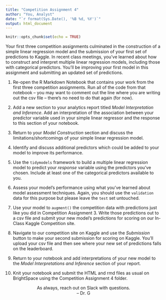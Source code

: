 ```yaml
---
title: "Competition Assignment 4"
author: "You, Analyst"
date: "`r format(Sys.Date(), '%B %d, %Y')`"
output: html_document
---
```


```r
knitr::opts_chunk$set(echo = TRUE)
```

Your first three competition assignments culminated in the construction of a simple linear regression model and the submission of your first set of predictions to Kaggle. In recent class meetings, you've learned about how to construct and interpret multiple linear regression models, including those with categorical predictors. You'll be improving your first model in this assignment and submitting an updated set of predictions.

1. Re-open the R Markdown Notebook that contains your work from the first three competition assignments. Run all of the code from that notebook -- you may want to comment out the line where you are writing out the csv file -- there's no need to do that again (for now).

2. Add a new section to your analytics report titled *Model Interpretation and Inference*. Add an interpretation of the association between your predictor variable used in your simple linear regressor and the response to this section of your notebook.

3. Return to your *Model Construction* section and discuss the limitations/shortcomings of your simple linear regression model.

4. Identify and discuss additional predictors which could be added to your model to improve its performance.

5. Use the `tidymodels` framework to build a multiple linear regression model to predict your *response* variable using the predictors you've chosen. Include at least one of the categorical predictors available to you.

6. Assess your model's performance using what you've learned about model assessment techniques. Again, you should use the `validation` data for this purpose but please leave the `test` set untouched. 

7. Use your model to `augment()` the competition data with predictions just like you did in Competition Assignment 3. Write those predictions out to a csv file and submit your new model's predictions for scoring on our In-Class Kaggle Competition site. 

8. Navigate to our competition site on Kaggle and use the *Submission* button to make your second submission for scoring on Kaggle. You'll upload your csv file and then see where your new set of predictions falls on the leaderboard.

9. Return to your notebook and add interpretations of your new model to the *Model Interpretations and Inference* section of your report.

10. Knit your notebook and submit the HTML and rmd files as usual on BrightSpace using the Competition Assignment 4 folder.

<center>As always, reach out on Slack with questions.<br/>
-- Dr. G</center>